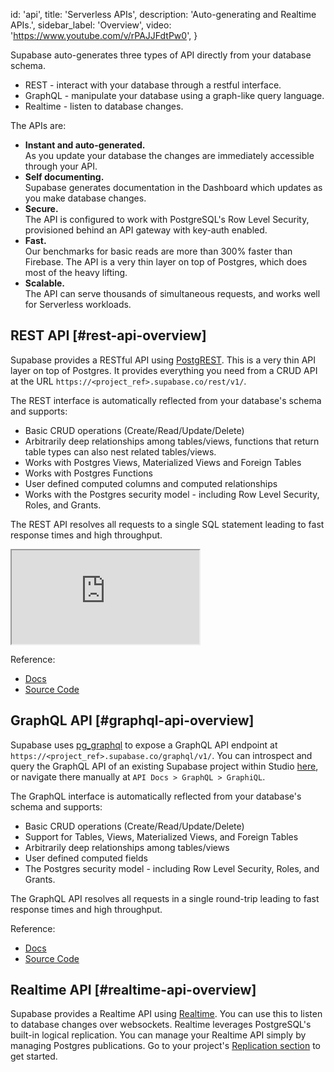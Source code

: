 
  id: 'api',
  title: 'Serverless APIs',
  description: 'Auto-generating and Realtime APIs.',
  sidebar_label: 'Overview',
  video: 'https://www.youtube.com/v/rPAJJFdtPw0',
}

Supabase auto-generates three types of API directly from your database schema.

- REST - interact with your database through a restful interface.
- GraphQL - manipulate your database using a graph-like query language.
- Realtime - listen to database changes.

The APIs are:

- **Instant and auto-generated.** <br />As you update your database the changes are immediately accessible through your API.
- **Self documenting.** <br />Supabase generates documentation in the Dashboard which updates as you make database changes.
- **Secure.** <br />The API is configured to work with PostgreSQL's Row Level Security, provisioned behind an API gateway with key-auth enabled.
- **Fast.** <br />Our benchmarks for basic reads are more than 300% faster than Firebase. The API is a very thin layer on top of Postgres, which does most of the heavy lifting.
- **Scalable.** <br />The API can serve thousands of simultaneous requests, and works well for Serverless workloads.

## REST API [#rest-api-overview]

Supabase provides a RESTful API using [PostgREST](https://postgrest.org/). This is a very thin API layer on top of Postgres.
It provides everything you need from a CRUD API at the URL `https://<project_ref>.supabase.co/rest/v1/`.

The REST interface is automatically reflected from your database's schema and supports:
- Basic CRUD operations (Create/Read/Update/Delete)
- Arbitrarily deep relationships among tables/views, functions that return table types can also nest related tables/views.
- Works with Postgres Views, Materialized Views and Foreign Tables
- Works with Postgres Functions
- User defined computed columns and computed relationships
- Works with the Postgres security model - including Row Level Security, Roles, and Grants.

The REST API resolves all requests to a single SQL statement leading to fast response times and high throughput.

<div className="video-container">
  <iframe
    src="https://www.youtube-nocookie.com/embed/rPAJJFdtPw0"
    frameBorder="1"
    allow="accelerometer; autoplay; clipboard-write; encrypted-media; gyroscope; picture-in-picture"
    allowFullScreen
  ></iframe>
</div>

Reference:
- [Docs](https://postgrest.org/)
- [Source Code](https://github.com/PostgREST/postgrest)

## GraphQL API [#graphql-api-overview]

Supabase uses [pg_graphql](https://supabase.github.io/pg_graphql/) to expose a GraphQL API endpoint at `https://<project_ref>.supabase.co/graphql/v1/`.
You can introspect and query the GraphQL API of an existing Supabase project within Studio [here](https://app.supabase.com/project/_/api/graphiql),
or navigate there manually at `API Docs > GraphQL > GraphiQL`.

The GraphQL interface is automatically reflected from your database's schema and supports:
- Basic CRUD operations (Create/Read/Update/Delete)
- Support for Tables, Views, Materialized Views, and Foreign Tables
- Arbitrarily deep relationships among tables/views
- User defined computed fields
- The Postgres security model - including Row Level Security, Roles, and Grants.

The GraphQL API resolves all requests in a single round-trip leading to fast response times and high throughput.

Reference:
- [Docs](https://supabase.github.io/pg_graphql/)
- [Source Code](https://github.com/supabase/pg_graphql)

## Realtime API [#realtime-api-overview]

Supabase provides a Realtime API using [Realtime](https://github.com/supabase/realtime). You can use this to listen to database changes over websockets.
Realtime leverages PostgreSQL's built-in logical replication. You can manage your Realtime API simply by managing Postgres publications.
Go to your project's [Replication section](https://app.supabase.com/project/_/database/replication) to get started.


